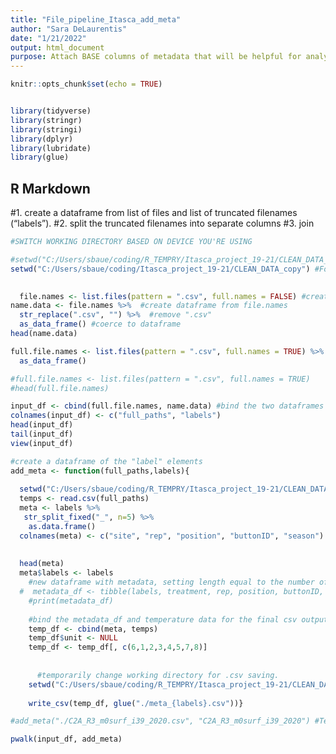 ```yaml
---
title: "File_pipeline_Itasca_add_meta"
author: "Sara DeLaurentis"
date: "1/21/2022"
output: html_document
purpose: Attach BASE columns of metadata that will be helpful for analysis.
---
```


```r
knitr::opts_chunk$set(echo = TRUE)


library(tidyverse)
library(stringr)
library(stringi)
library(dplyr)
library(lubridate)
library(glue)

```

## R Markdown

#1. create a dataframe from list of files and list of truncated filenames ("labels").
#2. split the truncated filenames into separate columns
#3. join
```r

#SWITCH WORKING DIRECTORY BASED ON DEVICE YOU'RE USING

#setwd("C:/Users/sbaue/coding/R_TEMPRY/Itasca_project_19-21/CLEAN_DATA_copy") #For Home desktop
setwd("C:/Users/sbaue/coding/Itasca_project_19-21/CLEAN_DATA_copy") #For Lenovo Flex

  
  file.names <- list.files(pattern = ".csv", full.names = FALSE) #create list of .csv files
name.data <- file.names %>%  #create dataframe from file.names
  str_replace(".csv", "") %>%  #remove ".csv"
  as_data_frame() #coerce to dataframe
head(name.data)

full.file.names <- list.files(pattern = ".csv", full.names = TRUE) %>% #create dataframe out of list of full file names.
  as_data_frame()

#full.file.names <- list.files(pattern = ".csv", full.names = TRUE) 
#head(full.file.names)

input_df <- cbind(full.file.names, name.data) #bind the two dataframes together
colnames(input_df) <- c("full_paths", "labels")
head(input_df)
tail(input_df)
view(input_df)

#create a dataframe of the "label" elements
add_meta <- function(full_paths,labels){
  
  setwd("C:/Users/sbaue/coding/R_TEMPRY/Itasca_project_19-21/CLEAN_DATA_copy")
  temps <- read.csv(full_paths)
  meta <- labels %>%    
   str_split_fixed("_", n=5) %>% 
    as.data.frame()
  colnames(meta) <- c("site", "rep", "position", "buttonID", "season")
   
    
  head(meta)
  meta$labels <- labels  
    #new dataframe with metadata, setting length equal to the number of rows in the temp_intA, longdate column:
  #  metadata_df <- tibble(labels, treatment, rep, position, buttonID, year, .rows = length(temp_intA$longdate))
    #print(metadata_df)
    
    #bind the metadata_df and temperature data for the final csv output.
    temp_df <- cbind(meta, temps)
    temp_df$unit <- NULL
    temp_df <- temp_df[, c(6,1,2,3,4,5,7,8)]
    
    
      #temporarily change working directory for .csv saving.
    setwd("C:/Users/sbaue/coding/R_TEMPRY/Itasca_project_19-21/CLEAN_DATA_with_meta")
  
    write_csv(temp_df, glue("./meta_{labels}.csv"))}

#add_meta("./C2A_R3_m0surf_i39_2020.csv", "C2A_R3_m0surf_i39_2020") #Test case

pwalk(input_df, add_meta)

```


```r



```